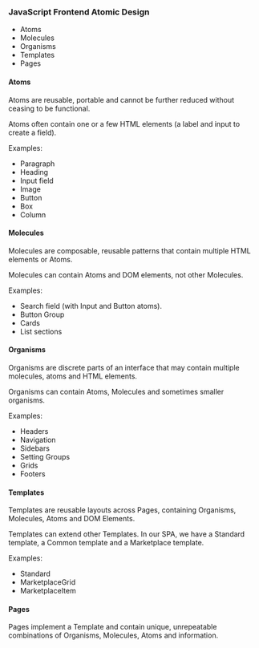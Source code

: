 
<Meta title="Docs|Atomic" />

### JavaScript Frontend Atomic Design

* Atoms
* Molecules
* Organisms
* Templates
* Pages

#### Atoms

Atoms are reusable, portable and cannot be further reduced without ceasing to be functional.

Atoms often contain one or a few HTML elements (a label and input to create a field).

Examples:
* Paragraph
* Heading
* Input field
* Image
* Button
* Box
* Column

#### Molecules

Molecules are composable, reusable patterns that contain multiple HTML elements or Atoms.

Molecules can contain Atoms and DOM elements, not other Molecules.

Examples:
* Search field (with Input and Button atoms).
* Button Group
* Cards
* List sections

#### Organisms

Organisms are discrete parts of an interface that may contain multiple molecules, atoms and HTML elements.

Organisms can contain Atoms, Molecules and sometimes smaller organisms.

Examples:
* Headers
* Navigation
* Sidebars
* Setting Groups
* Grids
* Footers

#### Templates

Templates are reusable layouts across Pages, containing Organisms, Molecules, Atoms and DOM Elements.

Templates can extend other Templates. In our SPA, we have a Standard template, a Common template and a Marketplace template.

Examples:
* Standard
* MarketplaceGrid
* MarketplaceItem

#### Pages

Pages implement a Template and contain unique, unrepeatable combinations of Organisms, Molecules, Atoms and information.
